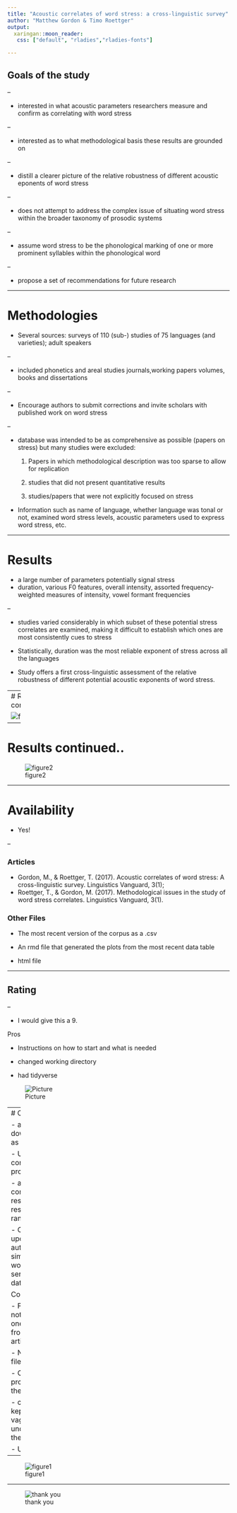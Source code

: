 ```yaml
---
title: "Acoustic correlates of word stress: a cross-linguistic survey"
author: "Matthew Gordon & Timo Roettger"
output: 
  xaringan::moon_reader:
   css: ["default", "rladies","rladies-fonts"]

---
```


## Goals of the study

--

- interested in what acoustic parameters researchers measure and confirm as correlating with word stress

--

- interested as to what methodological basis these results are grounded on

--

- distill a clearer picture of the relative robustness of different acoustic eponents of word stress

--

- does not attempt to address the complex issue of situating word stress within the broader taxonomy of prosodic systems

--

- assume word stress to be the phonological marking of one or more prominent syllables within the phonological word

--

- propose a set of recommendations for future research

---

# Methodologies 

- Several sources: surveys of 110 (sub-) studies of 75 languages (and varieties); adult speakers

--

- included phonetics and areal studies journals,working papers volumes, books and dissertations 

--

- Encourage authors to submit corrections and invite scholars with published work on word stress

--

- database was intended to be as comprehensive as possible (papers on stress) but many studies were excluded: 

    1. Papers in which methodological description was too sparse to allow for replication

    2. studies that did not present quantitative results 
    3. studies/papers that were not explicitly focused on stress

- Information such as name of language, whether language was tonal or not, examined word stress levels, acoustic parameters used to express word stress, etc. 

---

# Results

- a large number of parameters potentially signal stress 
- duration, various F0 features, overall intensity, assorted frequency-weighted measures of intensity, vowel formant frequencies

--

- studies varied considerably in which subset of these potential stress correlates are examined, making it difficult to establish which ones are most consistently cues to stress 

- Statistically, duration was the most reliable exponent of stress across all the languages 

- Study offers a first cross-linguistic assessment of the relative robustness of different potential acoustic exponents of word stress. 

---
# Results continued..

![figure4](https://raw.githubusercontent.com/jessivarela/spring_2019_presentation_2/master/Figures/pic4.png)
---

# Results continued..

![figure2](https://raw.githubusercontent.com/jessivarela/spring_2019_presentation_2/master/Figures/pic2.png)


---

# Availability 

- Yes! 

--

### Articles 

- Gordon, M., & Roettger, T. (2017). Acoustic correlates of word stress: A cross-linguistic survey. Linguistics Vanguard, 3(1);
- Roettger, T., & Gordon, M. (2017). Methodological issues in the study of word stress correlates. Linguistics Vanguard, 3(1).

### Other Files 

- The most recent version of the corpus as a .csv

- An rmd file that generated the plots from the most recent data table 

- html file

---

## Rating 

--

- I would give this a 9.


Pros

- Instructions on how to start and what is needed

- changed working directory 

- had tidyverse

![Picture](https://raw.githubusercontent.com/jessivarela/spring_2019_presentation_2/master/Figures/pic1.png)



---
# Continued...

- able to download files as a zip file 

- Updated corpus was provided 

- able to compare article results with my results when I ran the code

- Can be updated if authors with similar work would like to send their data/information

Cons

- Figures were not from only one article, but from the other article as well. 

- No readme file

- Only produced 3 of the 4 figures 

- comments kept getting vague (I didn't understand them)

- Used excel 

---

![figure1](https://raw.githubusercontent.com/jessivarela/spring_2019_presentation_2/master/Figures/pic3.png)

---

![thank you](https://producer.musicradiocreative.com/wp-content/uploads/2018/08/thank-you-jingles-1280x640.jpg)